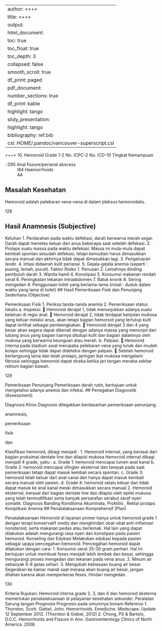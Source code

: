 
---
author: <++>
title: <++>
output:
  html_document:
    toc: true
    toc_float: true
    toc_depth: 3
    collapsed: false
    smooth_scroll: true
    df_print: paged
  pdf_document:
    number_sections: true
    df_print: kable
    highlight: tango
  slidy_presentation:
    highlight: tango
bibliography: ref.bib
csl: $HOME$/.pandoc/vancouver-superscript.csl
---

<++>
10. Hemoroid Grade 1-2
No. ICPC-2
No. ICD-10
Tingkat Kemampuan

: D95 Anal fissure/perianal abscess
: I84 Haemorrhoids
: 4A

## Masalah Kesehatan

Hemoroid adalah pelebaran vena-vena di dalam pleksus hemoroidalis.

128

## Hasil Anamnesis (Subjective)

Keluhan
1. Perdarahan pada waktu defekasi, darah berwarna merah segar. Darah
dapat menetes keluar dari anus beberapa saat setelah defekasi.
2. Prolaps suatu massa pada waktu defekasi. Massa ini mula-mula dapat
kembali spontan sesudah defekasi, tetapi kemudian harus dimasukkan
secara manual dan akhirnya tidak dapat dimasukkan lagi.
3. Pengeluaran lendir.
4. Iritasi didaerah kulit perianal.
5. Gejala-gejela anemia (seperti : pusing, lemah, pucat).
Faktor Risiko
1. Penuaan
2. Lemahnya dinding pembuluh darah
3. Wanita hamil
4. Konstipasi
5. Konsumsi makanan rendah serat
6. Peningkatan tekanan intraabdomen
7. Batuk kronik
8. Sering mengedan
9. Penggunaan toilet yang berlama-lama (misal : duduk dalam waktu yang
lama di toilet)
## Hasil Pemeriksaan Fisik dan Penunjang Sederhana (Objective)

Pemeriksaan Fisik
1. Periksa tanda-tanda anemia
2. Pemeriksaan status lokalis
a. Inspeksi:
 Hemoroid derajat 1, tidak menunjukkan adanya suatu kelainan di
regio anal.
 Hemoroid derajat 2, tidak terdapat benjolan mukosa yang keluar
melalui anus, akan tetapi bagian hemoroid yang tertutup kulit dapat
terlihat sebagai pembengkakan.
 Hemoroid derajat 3 dan 4 yang besar akan segera dapat dikenali
dengan adanya massa yang menonjol dari lubang anus yang bagian
luarnya ditutupi kulit dan bagian dalamnya oleh mukosa yang
berwarna keunguan atau merah.
b. Palpasi:
 Hemoroid interna pada stadium awal merupaka pelebaran vena
yang lunak dan mudah kolaps sehingga tidak dapat dideteksi
dengan palpasi.
 Setelah hemoroid berlangsung lama dan telah prolaps, jaringan ikat
mukosa mengalami fibrosis sehingga hemoroid dapat diraba ketika
jari tangan meraba sekitar rektum bagian bawah.

129

Pemeriksaan Penunjang
Pemeriksaan darah rutin, bertujuan untuk mengetahui adanya anemia dan
infeksi.
## Penegakan Diagnostik (Assessment)

Diagnosis Klinis
Diagnosis ditegakkan berdasarkan
pemeriksaan penunjang.

anamnesis,

pemeriksaan

fisik

dan

Klasifikasi hemoroid, dibagi menjadi :
1. Hemoroid internal, yang berasal dari bagian proksimal dentate line dan
dilapisi mukosa
Hemoroid internal dibagi menjadi 4 grade, yaitu :
a. Grade 1: hemoroid mencapai lumen anal kanal
b. Grade 2: hemoroid mencapai sfingter eksternal dan tampak pada saat
pemeriksaan tetapi dapat masuk kembali secara spontan.
c. Grade 3: hemoroid telah keluar dari anal canal dan hanya dapat masuk
kembali secara manual oleh pasien.
d. Grade 4: hemoroid selalu keluar dan tidak dapat masuk ke anal kanal
meski dimasukkan secara manual
2. Hemoroid eksternal, berasal dari bagian dentate line dan dilapisi oleh
epitel mukosa yang telah termodifikasi serta banyak persarafan serabut
saraf nyeri somatik.
Diagnosis Banding
Kondiloma Akuminata, Proktitis , Rektal prolaps
Komplikasi
Anemia
## Penatalaksanaan Komprehensif (Plan)

Penatalaksanaan Hemoroid di layanan primer hanya untuk hemoroid grade 1
dengan terapi konservatif medis dan menghindari obat-obat anti-inflamasi nonsteroid, serta makanan pedas atau berlemak.
Hal lain yang dapat dilakukan adalah mengurangi rasa nyeri dan konstipasi
pada pasien hemoroid.
Konseling dan Edukasi
Melakukan edukasi kepada pasien sebagai upaya pencegahan hemoroid.
Pencegahan hemoroid dapat dilakukan dengan cara:
1. Konsumsi serat 25-30 gram perhari. Hal ini bertujuan untuk membuat
feses menjadi lebih lembek dan besar, sehingga mengurangi proses
mengedan dan tekanan pada vena anus.
2. Minum air sebanyak 6-8 gelas sehari.
3. Mengubah kebiasaan buang air besar. Segerakan ke kamar mandi saat
merasa akan buang air besar, jangan ditahan karena akan memperkeras
feses. Hindari mengedan.

130

Kriteria Rujukan:
Hemoroid interna grade 2, 3, dan 4 dan hemoroid eksterna memerlukan
penatalaksanaan di pelayanan kesehatan sekunder.
Peralatan
Sarung tangan
Prognosis
Prognosis pada umumnya bonam
Referensi
1. Thornton, Scott. Giebel, John. Hemorrhoids. Emedicine. Medscape.
Update 12 September 2012. (Thornton & Giebel, 2012)
2. Chong, PS & Bartolo, D.C.C. Hemorrhoids and Fissure in Ano.
Gastroenterology Clinics of North America. 2008.
